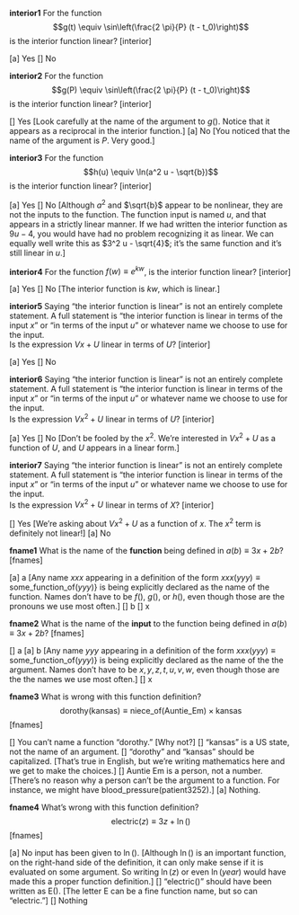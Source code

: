 **interior1** For the function $$g(t) \equiv \sin\left(\frac{2 \pi}{P} (t - t_0)\right)$$ is the interior function linear? [interior]

[a] Yes
[] No

**interior2** For the function $$g(P) \equiv \sin\left(\frac{2 \pi}{P} (t - t_0)\right)$$ is the interior function linear? [interior]

[] Yes [Look carefully at the name of the argument to $g()$. Notice that it appears as a reciprocal in the interior function.]
[a] No [You noticed that the name of the argument is $P$. Very good.]

**interior3** For the function $$h(u) \equiv \ln(a^2 u - \sqrt{b})$$ is the interior function linear? [interior]

[a] Yes
[] No [Although $a^2$ and $\sqrt{b}$ appear to be nonlinear, they are not the inputs to the function. The function input is named $u$, and that appears in a strictly linear manner. If we had written the interior function as $9 u - 4$, you would have had no problem recognizing it as linear. We can equally well write this as $3^2 u - \sqrt{4}$; it's the same function and it's still linear in $u$.]

**interior4** For the function $f(w) \equiv e^{kw}$, is the interior function linear? [interior]

[a] Yes
[] No [The interior function is $kw$, which is linear.]

**interior5** Saying "the interior function is linear" is not an entirely complete statement. A full statement is "the interior function is linear in terms of the input $x$" or "in terms of the input $u$" or whatever name we choose to use for the input. <br> Is the expression $V x + U$ linear in terms of $U$? [interior]

[a] Yes
[] No

**interior6** Saying "the interior function is linear" is not an entirely complete statement. A full statement is "the interior function is linear in terms of the input $x$" or "in terms of the input $u$" or whatever name we choose to use for the input. <br> Is the expression $V x^2 + U$ linear in terms of $U$? [interior]

[a] Yes
[] No [Don't be fooled by the $x^2$. We're interested in $V x^2 + U$ as a function of $U$, and $U$ appears in a linear form.]

**interior7** Saying "the interior function is linear" is not an entirely complete statement. A full statement is "the interior function is linear in terms of the input $x$" or "in terms of the input $u$" or whatever name we choose to use for the input. <br> Is the expression $V x^2 + U$ linear in terms of $X$? [interior]

[] Yes [We're asking about $V x^2 + U$ as a function of $x$. The $x^2$ term is definitely not linear!]
[a] No 

**fname1** What is the name of the **function** being defined in $a(b) \equiv 3 x + 2 b$? [fnames]

[a] a [Any name $xxx$ appearing in a definition of the form $xxx(yyy) \equiv \text{some_function_of}(yyy)$} is being explicitly declared as the name of the function. Names don't have to be $f()$, $g()$, or $h()$, even though those are the pronouns we use most often.]
[] b
[] x

**fname2** What is the name of the **input** to the function being defined in $a(b) \equiv 3 x + 2 b$? [fnames]

[] a
[a] b [Any name $yyy$ appearing in a definition of the form $xxx(yyy) \equiv \text{some_function_of}(yyy)$} is being explicitly declared as the name of the the argument. Names don't have to be $x, y, z, t, u, v, w$, even though those are the the names we use most often.]
[] x

**fname3** What is wrong with this function definition?  $$\text{dorothy(kansas)} \equiv \text{niece_of(Auntie_Em)} \times \text{kansas}$$ [fnames]

[] You can't name a function "dorothy." [Why not?]
[] "kansas" is a US state, not the name of an argument.
[] "dorothy" and "kansas" should be capitalized. [That's true in English, but we're writing mathematics here and we get to make the choices.]
[] Auntie Em is a person, not a number. [There's no reason why a person can't be the argument to a function. For instance, we might have blood_pressure(patient3252).]
[a] Nothing.



**fname4** What's wrong with this function definition? $$\text{electric}(z) \equiv 3 z + \ln()$$[fnames]

[a] No input has been given to $\ln()$. [Although $\ln()$ is an important function, on the right-hand side of the definition, it can only make sense if it is evaluated on some argument. So writing $\ln(z)$ or even $\ln(year)$ would have made this a proper function definition.]
[] "electric()" should have been written as E(). [The letter E can be a fine function name, but so can "electric."]
[] Nothing

